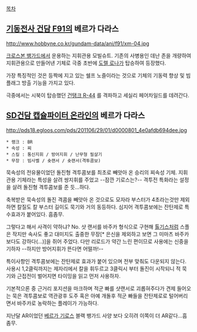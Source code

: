 [[목차]]
== [[기동전사 건담 F91]]의 베르가 다라스 ==
http://www.hobbyne.co.kr/gundam-data/ani/f91/xm-04.jpg

[[크로스본 뱅가드]]에서 운용하는 지휘관용 모빌슈트. 기존의 사병용인 데난 존을 개량하여 지휘관용으로 만들어낸 기체로 극중 초반에 [[도렐 로나]]가 탑승하여 등장했다.

가장 특징적인 것은 등짝에 지고 있는 쉘프 노즐이라는 것으로 기체의 기동력 향상 및 빔 플래그 방출 기능을 가지고 있다. 

극중에서는 시북이 탑승했던 [[건탱크 R-44]] 를 격파하고 세실리 페어차일드를 데려간다. 

== [[SD건담 캡슐파이터 온라인]]의 베르가 다라스 ==
http://pds18.egloos.com/pds/201106/29/01/d0000801_4e0afdb694dee.jpg

 * 랭크 : BR 
 * 속성 : 찌 
 * 스킬 : 통신지휘 / 방어지휘 / 난무형 필살기 
 * 무장 : 빔사벨 / 숏랜서 / 숏랜서(격투콤보)  

묵속성의 전유물이었던 돌진형 격투콤보를 최초로 빼앗아 온 승리의 찌속성 기체. 
지휘관용 기체라는 특성을 살려 쌍지휘를 주었고 --잠깐 기로스는?--
격투전 특화라는 설정을 살려 돌진형 격투콤보를 준 듯...하다. 

축복받은 묵속성의 돌진 격콤을 빼앗아 온 것으로도 모자라 부스터가 4초라는것만 제외하면 칼질도 칼 부스터 길이도 묵기와 거의 동등하다. 심지어 격투콤보에는 잔탄제로 특수효과가 붙어있다. 
흠좀무. 

그렇다고 해서 사격이 약하냐? No. 샷 랜서를 바주카 형식으로 구현해 [[톨기스]]처럼 스플은 작지만 속사도 좋고 대미지도 출중한 무장[* 은신을 제외하고 보면 그 미마츠 바주카보다도 강하다(...)]을 쥐어 주었다. 다만 리로드가 약간 느린 편이므로 사용에는 신중을 기하자 --하지만 방어지휘가 뜬다면 어떨까!-- 

특이사항인 격투콤보에는 잔탄제로 효과가 붙어 있으며 전부 맞춰도 다운되지 않는다. 
사용시 1,2클릭까지는 제자리에서 칼을 휘두르고 3클릭시 부터 돌진이 시작되니 적 묵기와 근접전이 벌어지면 타이밍을 읽고 먼저 사용하자. 

기본적으론 중 근거리 포지션을 마크하며 적군 빠를 샷랜서로 괴롭혀주다가 견제 들어오는 묵은 격투콤보로 역관광후 도주 혹은 아예 개돌후 적군 빠들을 잔탄제로로 털어버리면서 바주카로 농락하는 플레이가 가능하다. 

지난달 AR이었던 [[베르가 기로스]] 블랙 뱅가드 사양 보다 오히려 이쪽이 더 AR같다...흠좀무.
